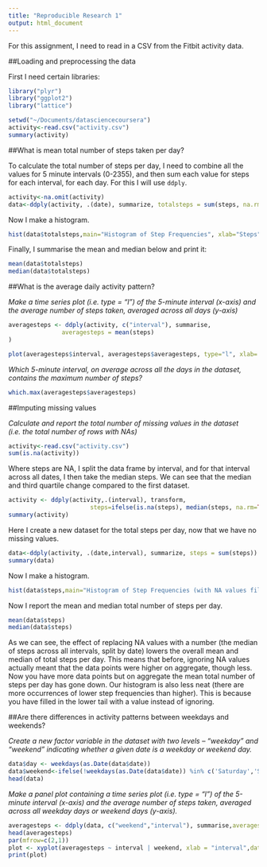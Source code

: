 ```yaml
---
title: "Reproducible Research 1"
output: html_document
---
```

For this assignment, I need to read in a CSV from the Fitbit activity data.

##Loading and preprocessing the data

First I need certain libraries:

```r
library("plyr")
library("ggplot2")
library("lattice")
```

```r
setwd("~/Documents/datasciencecoursera")
activity<-read.csv("activity.csv")
summary(activity)
```
##What is mean total number of steps taken per day?

To calculate the total number of steps per day, I need to combine all the values for 5 minute intervals (0-2355), and then sum each value for steps for each interval, for each day. For this I will use ```ddply```.

```r
activity<-na.omit(activity)
data<-ddply(activity, .(date), summarize, totalsteps = sum(steps, na.rm = TRUE))
```

Now I make a histogram.

```r
hist(data$totalsteps,main="Histogram of Step Frequencies", xlab="Steps", ylab="Frequency of Occurrence",ylim = c(0, 40))
```

Finally, I summarise the mean and median below and print it:


```r
mean(data$totalsteps)
median(data$totalsteps)
```

##What is the average daily activity pattern?

*Make a time series plot (i.e. type = "l") of the 5-minute interval (x-axis) and the average number of steps taken, averaged across all days (y-axis)*

```r
averagesteps <- ddply(activity, c("interval"), summarise,
               averagesteps = mean(steps)
)

plot(averagesteps$interval, averagesteps$averagesteps, type="l", xlab= "5 minute interval", ylab= "Average Steps Taken", col="green" , lwd=2)

```

*Which 5-minute interval, on average across all the days in the dataset, contains the maximum number of steps?*

```r
which.max(averagesteps$averagesteps)
```

##Imputing missing values

*Calculate and report the total number of missing values in the dataset (i.e. the total number of rows with NAs)*

```r
activity<-read.csv("activity.csv")
sum(is.na(activity))
```

Where steps are NA, I split the data frame by interval, and for that interval across all dates, I then take the median steps. We can see that the median and third quartile change compared to the first dataset. 

```r
activity <- ddply(activity,.(interval), transform, 
                       steps=ifelse(is.na(steps), median(steps, na.rm=TRUE), steps))
summary(activity)
```

Here I create a new dataset for the total steps per day, now that we have no missing values.

```r
data<-ddply(activity, .(date,interval), summarize, steps = sum(steps))
summary(data)
```

Now I make a histogram.

```r
hist(data$steps,main="Histogram of Step Frequencies (with NA values filled in)", xlab="Steps", ylab="Frequency of Occurrence",ylim = c(0, 5000),xlim = c(0, 900))
```

Now I report the mean and median total number of steps per day.

```r
mean(data$steps)
median(data$steps)
```

As we can see, the effect of replacing NA values with a number (the median of steps across all intervals, split by date) lowers the overall mean and median of total steps per day. This means that before, ignoring NA values actually meant that the data points were higher on aggregate, though less. Now you have more data points but on aggregate the mean total number of steps per day has gone down. Our histogram is also less neat (there are more occurrences of lower step frequencies than higher). This is because you have filled in the lower tail with a value instead of ignoring.

##Are there differences in activity patterns between weekdays and weekends?

*Create a new factor variable in the dataset with two levels – “weekday” and “weekend” indicating whether a given date is a weekday or weekend day.*

```r
data$day <- weekdays(as.Date(data$date))
data$weekend<-ifelse(!weekdays(as.Date(data$date)) %in% c('Saturday','Sunday'),data$weekend<-"Weekday", data$weekend<-"Weekend")
head(data)
```

*Make a panel plot containing a time series plot (i.e. type = "l") of the 5-minute interval (x-axis) and the average number of steps taken, averaged across all weekday days or weekend days (y-axis).*

```r
averagesteps <- ddply(data, c("weekend","interval"), summarise,averagesteps = mean(steps))
head(averagesteps)
par(mfrow=c(2,1)) 
plot <- xyplot(averagesteps ~ interval | weekend, xlab = "interval",data=averagesteps, type = "l",main = "Average Steps by Interval",layout=c(1,2))
print(plot)
```
